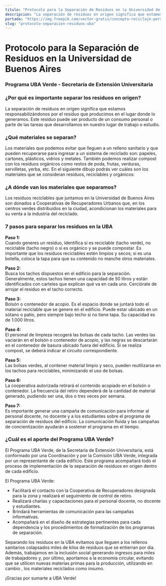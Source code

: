 ```yaml
---
titulo: "Protocolo para la Separación de Residuos en la Universidad de Buenos Aires"
descripcion: "La separación de residuos en origen significa que estamos responsabilizándonos por el residuo que producimos en el lugar donde lo generamos. Este residuo puede ser producto de un consumo personal o parte las tareas que desarrollamos en nuestro lugar de trabajo o estudio"
portada: "https://img.freepik.com/vector-gratis/concepto-reciclaje-personas_23-2148534959.jpg"
slug: "protocolo-separacion-residuos-uba"
---
```


# Protocolo para la Separación de Residuos en la Universidad de Buenos Aires

### Programa UBA Verde - Secretaría de Extensión Universitaria

### ¿Por qué es importante separar los residuos en origen?

La separación de residuos en origen significa que estamos responsabilizándonos por el residuo que producimos en el lugar donde lo generamos. Este residuo puede ser producto de un consumo personal o parte de las tareas que desarrollamos en nuestro lugar de trabajo o estudio.

### ¿Qué materiales se separan?

Los materiales que podemos evitar que lleguen a un relleno sanitario y que pueden recuperarse para ingresar a un sistema de reciclado son: papeles, cartones, plásticos, vidrios y metales. También podemos realizar compost con los residuos orgánicos como restos de poda, frutas, verduras, servilletas, yerba, etc. En el siguiente dibujo podrás ver cuáles son los materiales que se consideran residuos, reciclables y orgánicos:

### ¿A dónde van los materiales que separamos?

Los residuos reciclables que juntamos en la Universidad de Buenos Aires son donados a Cooperativas de Recuperadores Urbanos que, en los centros verdes distribuidos en la ciudad, acondicionan los materiales para su venta a la industria del reciclado.

### 7 pasos para separar los residuos en la UBA

**Paso 1:**  
Cuando generes un residuo, identifica si es reciclable (tacho verde), no reciclable (tacho negro) o si es orgánico y se puede compostar. Es importante que los residuos reciclables estén limpios y secos; si es una botella, coloca la tapa para que su contenido no manche otros materiales.

**Paso 2:**  
Busca los tachos dispuestos en el edificio para la separación. Generalmente, estos tachos tienen una capacidad de 50 litros y están identificados con carteles que explican qué va en cada uno. Cerciórate de arrojar el residuo en el tacho correcto.

**Paso 3:**  
Bolsón o contenedor de acopio. Es el espacio donde se juntará todo el material reciclable que se genere en el edificio. Puede estar ubicado en un sótano o patio, pero siempre bajo techo si no tiene tapa. Su capacidad es de 1.000 litros.

**Paso 4:**  
El personal de limpieza recogerá las bolsas de cada tacho. Las verdes las vaciarán en el bolsón o contenedor de acopio, y las negras se descartarán en el contenedor de basura ubicado fuera del edificio. Si se realiza compost, se deberá indicar el circuito correspondiente.

**Paso 5:**  
Las bolsas verdes, al contener material limpio y seco, pueden reutilizarse en los tachos para reciclables, minimizando el uso de bolsas.

**Paso 6:**  
La cooperativa autorizada retirará el contenido acopiado en el bolsón o contenedor. La frecuencia del retiro dependerá de la cantidad de material generado, pudiendo ser una, dos o tres veces por semana.

**Paso 7:**  
Es importante generar una campaña de comunicación para informar al personal docente, no docente y a los estudiantes sobre el programa de separación de residuos del edificio. La comunicación fluida y las campañas de concientización ayudarán a sostener el programa en el tiempo.

### ¿Cuál es el aporte del Programa UBA Verde?

El Programa UBA Verde, de la Secretaría de Extensión Universitaria, está conformado por una Coordinación y por la Comisión UBA Verde, integrada por un representante de cada edificio. Este programa acompañará todo el proceso de implementación de la separación de residuos en origen dentro de cada edificio.

El Programa UBA Verde:

- Facilitará el contacto con la Cooperativa de Recuperadores designada para la zona y realizará el seguimiento de control de retiro.
- Realizará charlas y capacitaciones para el personal docente, no docente y estudiantes.
- Brindará herramientas de comunicación para las campañas informativas.
- Acompañará en el diseño de estrategias pertinentes para cada dependencia y los procedimientos de formalización de los programas de separación.

Separando los residuos en la UBA evitamos que lleguen a los rellenos sanitarios colapsados miles de kilos de residuos que se entierran por día. Además, trabajamos en la inclusión social generando ingresos para miles de trabajadores y, por último, aportamos a la economía circular, evitando que se utilicen nuevas materias primas para la producción, utilizando en cambio , los materiales reciclados como insumo.

¡Gracias por sumarte a UBA Verde!
